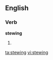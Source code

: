 ==English==

===Verb===
'''stewing'''

# {{present participle of|stew}}

[[ta:stewing]]
[[vi:stewing]]